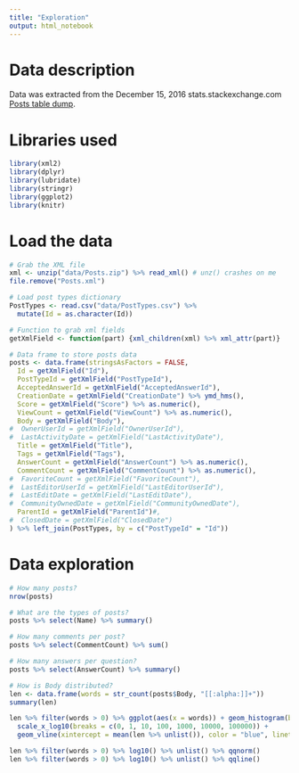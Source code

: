 ```yaml
---
title: "Exploration"
output: html_notebook
---
```


# Data description

Data was extracted from the December 15, 2016 stats.stackexchange.com [Posts table dump](https://archive.org/details/stackexchange).

# Libraries used

```r
library(xml2)
library(dplyr)
library(lubridate)
library(stringr)
library(ggplot2)
library(knitr)
```

# Load the data

```r
# Grab the XML file
xml <- unzip("data/Posts.zip") %>% read_xml() # unz() crashes on me
file.remove("Posts.xml")

# Load post types dictionary
PostTypes <- read.csv("data/PostTypes.csv") %>%
  mutate(Id = as.character(Id))

# Function to grab xml fields
getXmlField <- function(part) {xml_children(xml) %>% xml_attr(part)}

# Data frame to store posts data
posts <- data.frame(stringsAsFactors = FALSE,
  Id = getXmlField("Id"),
  PostTypeId = getXmlField("PostTypeId"),
  AcceptedAnswerId = getXmlField("AcceptedAnswerId"),
  CreationDate = getXmlField("CreationDate") %>% ymd_hms(),
  Score = getXmlField("Score") %>% as.numeric(),
  ViewCount = getXmlField("ViewCount") %>% as.numeric(),
  Body = getXmlField("Body"),
#  OwnerUserId = getXmlField("OwnerUserId"),
#  LastActivityDate = getXmlField("LastActivityDate"),
  Title = getXmlField("Title"),
  Tags = getXmlField("Tags"),
  AnswerCount = getXmlField("AnswerCount") %>% as.numeric(),
  CommentCount = getXmlField("CommentCount") %>% as.numeric(),
#  FavoriteCount = getXmlField("FavoriteCount"),
#  LastEditorUserId = getXmlField("LastEditorUserId"),
#  LastEditDate = getXmlField("LastEditDate"),
#  CommunityOwnedDate = getXmlField("CommunityOwnedDate"),
  ParentId = getXmlField("ParentId")#,
#  ClosedDate = getXmlField("ClosedDate")
) %>% left_join(PostTypes, by = c("PostTypeId" = "Id"))
```

# Data exploration
```r
# How many posts?
nrow(posts)

# What are the types of posts?
posts %>% select(Name) %>% summary()

# How many comments per post?
posts %>% select(CommentCount) %>% sum()

# How many answers per question?
posts %>% select(AnswerCount) %>% summary()

# How is Body distributed?
len <- data.frame(words = str_count(posts$Body, "[[:alpha:]]+"))
summary(len)

len %>% filter(words > 0) %>% ggplot(aes(x = words)) + geom_histogram(binwidth = .05, alpha = .5) +
  scale_x_log10(breaks = c(0, 1, 10, 100, 1000, 10000, 100000)) +
  geom_vline(xintercept = mean(len %>% unlist()), color = "blue", linetype = "dotted")

len %>% filter(words > 0) %>% log10() %>% unlist() %>% qqnorm()
len %>% filter(words > 0) %>% log10() %>% unlist() %>% qqline()
```